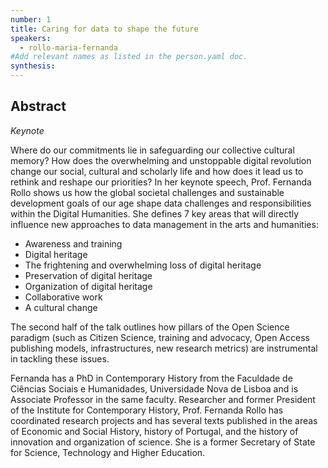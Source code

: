 ```yaml
---
number: 1
title: Caring for data to shape the future
speakers:
  - rollo-maria-fernanda
#Add relevant names as listed in the person.yaml doc.
synthesis:
---
```


## Abstract

_Keynote_

Where do our commitments lie in safeguarding our collective cultural memory? How does the overwhelming and unstoppable digital revolution change our social, cultural and scholarly life and how does it lead us to rethink and reshape our priorities? In her keynote speech, Prof. Fernanda Rollo shows us how the global societal challenges and sustainable development goals of our age shape data challenges and responsibilities within the Digital Humanities. She defines 7 key areas that will directly influence new approaches to data management in the arts and humanities:

- Awareness and training
- Digital heritage
- The frightening and overwhelming loss of digital heritage
- Preservation of digital heritage
- Organization of digital heritage
- Collaborative work
- A cultural change

The second half of the talk outlines how pillars of the Open Science paradigm (such as Citizen Science, training and advocacy, Open Access publishing models, infrastructures, new research metrics) are instrumental in tackling these issues.

<YouTube
  id="R7vo7x7b62k"
  caption="Maria Fernanda Rollo - Caring for Data to Shape the Future"
/>

<Download download="docs/1.1-Rollo.pdf" />

<Speakers>

<Speaker speaker="rollo-maria-fernanda">

Fernanda has a PhD in Contemporary History from the Faculdade de Ciências Sociais e Humanidades, Universidade Nova de Lisboa and is Associate Professor in the same faculty. Researcher and former President of the Institute for Contemporary History, Prof. Fernanda Rollo has coordinated research projects and has several texts published in the areas of Economic and Social History, history of Portugal, and the history of innovation and organization of science. She is a former Secretary of State for Science, Technology and Higher Education.

</Speaker>

</Speakers>
